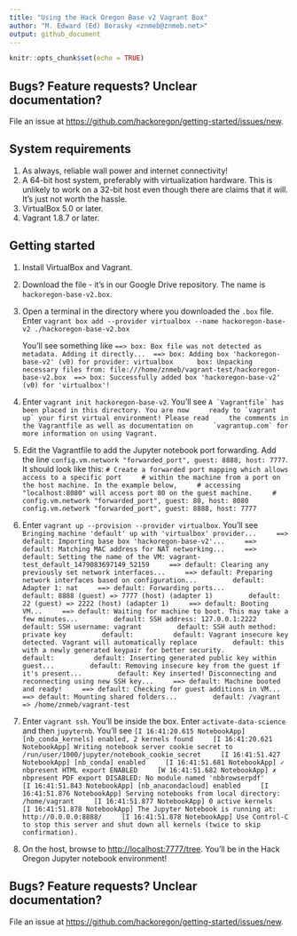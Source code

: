 ```yaml
---
title: "Using the Hack Oregon Base v2 Vagrant Box"
author: "M. Edward (Ed) Borasky <znmeb@znmeb.net>"
output: github_document
---
```


```r
knitr::opts_chunk$set(echo = TRUE)
```

## Bugs? Feature requests? Unclear documentation?
File an issue at <https://github.com/hackoregon/getting-started/issues/new>.

## System requirements
1. As always, reliable wall power and internet connectivity!
2. A 64-bit host system, preferably with virtualization hardware. This is unlikely to work on a 32-bit host even though there are claims that it will. It's just not worth the hassle.
3. VirtualBox 5.0 or later.
4. Vagrant 1.8.7 or later.

## Getting started
1. Install VirtualBox and Vagrant.
2. Download the file - it's in our Google Drive repository. The name is `hackoregon-base-v2.box`.
3. Open a terminal in the directory where you downloaded the `.box` file. Enter
`vagrant box add --provider virtualbox --name hackoregon-base-v2 ./hackoregon-base-v2.box`

    You'll see something like
    ```
    ==> box: Box file was not detected as metadata. Adding it directly...
    ==> box: Adding box 'hackoregon-base-v2' (v0) for provider: virtualbox
        box: Unpacking necessary files from: file:///home/znmeb/vagrant-test/hackoregon-base-v2.box
    ==> box: Successfully added box 'hackoregon-base-v2' (v0) for 'virtualbox'!
    ```
4. Enter `vagrant init hackoregon-base-v2`. You'll see
    ```
    A `Vagrantfile` has been placed in this directory. You are now
    ready to `vagrant up` your first virtual environment! Please read
    the comments in the Vagrantfile as well as documentation on
    `vagrantup.com` for more information on using Vagrant.
    ```
5. Edit the Vagrantfile to add the Jupyter notebook port forwarding. Add the line `config.vm.network "forwarded_port", guest: 8888, host: 7777`. It should look like this:
    ```
    # Create a forwarded port mapping which allows access to a specific port
    # within the machine from a port on the host machine. In the example below,
    # accessing "localhost:8080" will access port 80 on the guest machine.
    # config.vm.network "forwarded_port", guest: 80, host: 8080
    config.vm.network "forwarded_port", guest: 8888, host: 7777
    ```
6. Enter `vagrant up --provision --provider virtualbox`. You'll see
    ```
    Bringing machine 'default' up with 'virtualbox' provider...
    ==> default: Importing base box 'hackoregon-base-v2'...
    ==> default: Matching MAC address for NAT networking...
    ==> default: Setting the name of the VM: vagrant-test_default_1479083697149_52159
    ==> default: Clearing any previously set network interfaces...
    ==> default: Preparing network interfaces based on configuration...
        default: Adapter 1: nat
    ==> default: Forwarding ports...
        default: 8888 (guest) => 7777 (host) (adapter 1)
        default: 22 (guest) => 2222 (host) (adapter 1)
    ==> default: Booting VM...
    ==> default: Waiting for machine to boot. This may take a few minutes...
        default: SSH address: 127.0.0.1:2222
        default: SSH username: vagrant
        default: SSH auth method: private key
        default: 
        default: Vagrant insecure key detected. Vagrant will automatically replace
        default: this with a newly generated keypair for better security.
        default: 
        default: Inserting generated public key within guest...
        default: Removing insecure key from the guest if it's present...
        default: Key inserted! Disconnecting and reconnecting using new SSH key...
    ==> default: Machine booted and ready!
    ==> default: Checking for guest additions in VM...
    ==> default: Mounting shared folders...
        default: /vagrant => /home/znmeb/vagrant-test
    ```
7. Enter `vagrant ssh`. You'll be inside the box. Enter `activate-data-science` and then `jupyternb`. You'll see
    ```
    [I 16:41:20.615 NotebookApp] [nb_conda_kernels] enabled, 2 kernels found
    [I 16:41:20.621 NotebookApp] Writing notebook server cookie secret to /run/user/1000/jupyter/notebook_cookie_secret
    [I 16:41:51.427 NotebookApp] [nb_conda] enabled
    [I 16:41:51.681 NotebookApp] ✓ nbpresent HTML export ENABLED
    [W 16:41:51.682 NotebookApp] ✗ nbpresent PDF export DISABLED: No module named 'nbbrowserpdf'
    [I 16:41:51.843 NotebookApp] [nb_anacondacloud] enabled
    [I 16:41:51.876 NotebookApp] Serving notebooks from local directory: /home/vagrant
    [I 16:41:51.877 NotebookApp] 0 active kernels 
    [I 16:41:51.878 NotebookApp] The Jupyter Notebook is running at: http://0.0.0.0:8888/
    [I 16:41:51.878 NotebookApp] Use Control-C to stop this server and shut down all kernels (twice to skip confirmation).
    ```
8. On the host, browse to <http://localhost:7777/tree>. You'll be in the Hack Oregon Jupyter notebook environment!

## Bugs? Feature requests? Unclear documentation?
File an issue at <https://github.com/hackoregon/getting-started/issues/new>.
